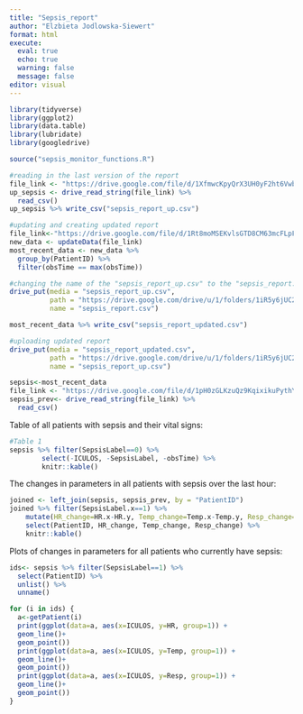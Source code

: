 ```yaml
---
title: "Sepsis_report"
author: "Elzbieta Jodlowska-Siewert"
format: html
execute:
  eval: true
  echo: true
  warning: false
  message: false
editor: visual
---
```


```r
library(tidyverse)
library(ggplot2)
library(data.table)
library(lubridate)
library(googledrive)

source("sepsis_monitor_functions.R")

#reading in the last version of the report
file_link <- "https://drive.google.com/file/d/1XfmwcKpyQrX3UH0yF2ht6VwbmxHMuj1h/view?usp=share_link"
up_sepsis <- drive_read_string(file_link) %>%
  read_csv()
up_sepsis %>% write_csv("sepsis_report_up.csv")

#updating and creating updated report
file_link<-"https://drive.google.com/file/d/1Rt8moMSEKvlsGTD8CM63mcFLpFR3o9TL/view?usp=share_link"
new_data <- updateData(file_link)
most_recent_data <- new_data %>%
  group_by(PatientID) %>%
  filter(obsTime == max(obsTime))

#changing the name of the "sepsis_report_up.csv" to the "sepsis_report.csv" file
drive_put(media = "sepsis_report_up.csv",  
          path = "https://drive.google.com/drive/u/1/folders/1iR5y6jUC2qjC7DTj9mNwMrzUaTOpPjgl",
          name = "sepsis_report.csv")

most_recent_data %>% write_csv("sepsis_report_updated.csv")

#uploading updated report
drive_put(media = "sepsis_report_updated.csv",  
          path = "https://drive.google.com/drive/u/1/folders/1iR5y6jUC2qjC7DTj9mNwMrzUaTOpPjgl",
          name = "sepsis_report_up.csv")

sepsis<-most_recent_data
file_link <- "https://drive.google.com/file/d/1pH0zGLKzuQz9KqixikuPythYqgINWWob/view?usp=share_link" 
sepsis_prev<- drive_read_string(file_link) %>%
  read_csv()
```

Table of all patients with sepsis and their vital signs:

```r
#Table 1
sepsis %>% filter(SepsisLabel==0) %>%
        select(-ICULOS, -SepsisLabel, -obsTime) %>%
        knitr::kable()
```

The changes in parameters in all patients with sepsis over the last hour:

```r
joined <- left_join(sepsis, sepsis_prev, by = "PatientID") 
joined %>% filter(SepsisLabel.x==1) %>%
    mutate(HR_change=HR.x-HR.y, Temp_change=Temp.x-Temp.y, Resp_change=Resp.x-Resp.y) %>%
    select(PatientID, HR_change, Temp_change, Resp_change) %>%
    knitr::kable()
```

Plots of changes in parameters for all patients who currently have sepsis:

```r
ids<- sepsis %>% filter(SepsisLabel==1) %>%
  select(PatientID) %>%
  unlist() %>%
  unname()

for (i in ids) {
  a<-getPatient(i)
  print(ggplot(data=a, aes(x=ICULOS, y=HR, group=1)) +
  geom_line()+
  geom_point())
  print(ggplot(data=a, aes(x=ICULOS, y=Temp, group=1)) +
  geom_line()+
  geom_point())
  print(ggplot(data=a, aes(x=ICULOS, y=Resp, group=1)) +
  geom_line()+
  geom_point())
}
```

